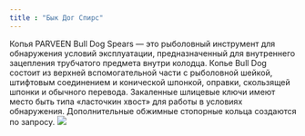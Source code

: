 ```yaml
---
title : "Бык Дог Спирс"
---
```


Копья PARVEEN Bull Dog Spears — это рыболовный инструмент для обнаружения условий эксплуатации, предназначенный для внутреннего зацепления трубчатого предмета внутри колодца. Копье Bull Dog состоит из верхней вспомогательной части с рыболовной шейкой, штифтовым соединением и конической шпонкой, оправки, скользящей шпонки и обычного перевода. Закаленные шлицевые ключи имеют место быть типа «ласточкин хвост» для работы в условиях обнаружения. Дополнительные обжимные стопорные кольца создаются по запросу.
<img src="./wireline-overshot.png" />
